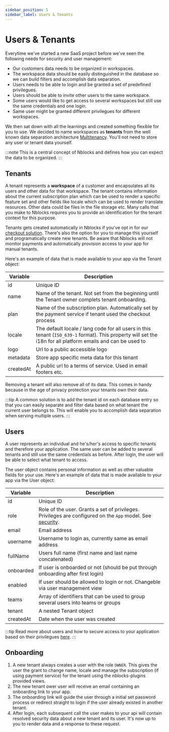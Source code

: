 ```yaml
---
sidebar_position: 5
sidebar_label: Users & Tenants
---
```


# Users & Tenants
Everytime we've started a new SaaS project before we've seen the following needs for security and user management:
* Our customers data needs to be organized in workspaces.
* The workspace data should be easily distinguished in the database so we can build filters and accomplish data separation.
* Users needs to be able to login and be granted a set of predefined privilegues.
* Users should be able to invite other users to the same workspace.
* Some users would like to get access to several workspaces but still use the same credentials and one login.
* Same user might be granted different privilegues for different workspaces.

We then sat down with all the learnings and created something flexible for you to use.
We decided to name workspaces as **tenants** from the well known data separation architecture [Multitenancy](https://en.wikipedia.org/wiki/Multitenancy).
You'll not need to store any user or tenant data yourself.

:::note
This is a central concept of Nblocks and defines how you can expect the data to be organized.
:::

## Tenants
A tenant represents a **workspace** of a customer and encapsulates all its users and other data for that workspace. 
The tenant contains information about the current subscription plan which can be used to render a specific feature set and other fields like locale which can be used to render translate resources. 
Other data could be files in the file storage etc. Many calls that you make to Nblocks requires you to provide an identification for the tenant context for this purpose.

Tenants gets created automatically in Nblocks if you've opt in for our [checkout solution](stripe). 
There's also the option for you to manage this yourself and programatically create new tenants. Be aware that Nblocks will not monitor payments and automatically provision access to your app for manual tenants.

Here's an example of data that is made available to your app via the Tenant object:

| Variable          | Description |
| -----------       | ----------- |
| id                | Unique ID |
| name              | Name of the tenant. Not set from the beginning until the Tenant owner complets tenant onboarding. |
| plan              | Name of the subscription plan. Automatically set by the payment service if tenant used the checkout process |
| locale            | The default locale / lang code for all users in this tenant (`ISO_639-1` format). This property will set the i18n for all platform emails and can be used to  |
| logo              | Url to a public accessible logo |
| metadata          | Store app specific meta data for this tenant |
| createdAt         | A public url to a terms of service. Used in email footers etc.  |

Removing a tenant will also remove all of its data. This comes in handy because in the age of privacy protection your tenants own their data.

:::tip
A common solution is to add the tenant id on each database entry so that you can easily separate and filter data based on what tenant the current user belongs to. 
This will enable you to accomplish data separation when serving multiple users.
:::

## Users
A user represents an individual and he's/her's access to specific tenants and therefore your application. The same user can be added to several tenants and still use the same credentials as before. After login, the user will be able to select what tenant to access.

The user object contains personal information as well as other valuable fields for your use.
Here's an example of data that is made available to your app via the User object:

| Variable          | Description |
| -----------       | ----------- |
| id                | Unique ID |
| role              | Role of the user. Grants a set of privileges. Privileges are configured on the `App` model. See [security](security).|
| email             | Email address |
| username          | Username to login as, currently same as email address  |
| fullName          | Users full name (first name and last name concatenated) |
| onboarded         | If user is onboarded or not (should be put through onboarding after first login) |
| enabled           | If user should be allowed to login or not. Changeble via user management view |
| teams             | Array of identifiers that can be used to group several users into teams or groups  |
| tenant            | A nested Tenant object  |
| createdAt         | Date when the user was created  |

:::tip
Read more about users and how to secure access to your application based on their privilegues [here](security).
:::

## Onboarding
1. A new tenant always creates a user with the role `OWNER`. This gives the user the grant to change name, locale and manage the subscription (if using payment service) for the tenant using the nblocks-plugins provided views.
1. The new tenant ower user will receive an email containing an onboarding link to your app.
1. The onboarding link will guide the user through a initial set password process or redirect straight to login if the user already existed in another tenant.
1. After login, each subsequent call the user makes to your api will contain resolved security data about a new tenant and its user. It's now up to you to render data and a response to these request.

